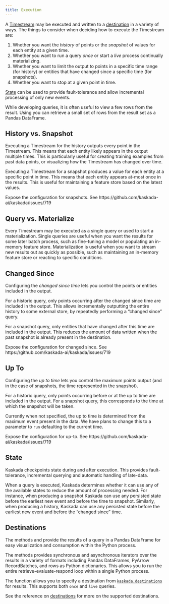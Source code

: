 ```yaml
---
title: Execution
---
```


A [Timestream](./timestreams.qmd) may be executed and written to a [destination](#destinations) in a variety of ways.
The things to consider when deciding how to execute the Timestream are:

1. Whether you want the _history_ of points or the _snapshot_ of values for each entity at a given time.
2. Whether you want to run a query _once_ or start a _live_ process continually materializing.
3. Whether you want to limit the output to points in a specific time range (for history) or entities that have changed since a specific time (for snapshots).
4. Whether you want to stop at a given point in time.

[State](#state) can be used to provide fault-tolerance and allow incremental processing of only new events.

::: {.callout-tip title="Preview during development"}
While developing queries, it is often useful to view a few rows from the result.
Using [](`kaskada.Timestream.preview`) you can retrieve a small set of rows from the result set as a Pandas DataFrame.
:::

## History vs. Snapshot

Executing a Timestream for the history outputs every point in the Timestream.
This means that each entity likely appears in the output multiple times.
This is particularly useful for creating training examples from past data points, or visualizing how the Timestream has changed over time.

Executing a Timestream for a snapshot produces a value for each entity at a specific point in time.
This means that each entity appears at-most once in the results.
This is useful for maintaining a feature store based on the latest values.

::: {.callout-note title=Todo}
Expose the configuration for snapshots.
See https://github.com/kaskada-ai/kaskada/issues/719
:::


## Query vs. Materialize
Every Timestream may be executed as a single query or used to start a materialization.
Single queries are useful when you want the results for some later batch process, such as fine-tuning a model or populating an in-memory feature store.
Materialization is useful when you want to stream new results out as quickly as possible, such as maintaining an in-memory feature store or reacting to specific conditions.


## Changed Since

Configuring the _changed since time_ lets you control the points or entities included in the output.

For a historic query, only points occurring after the changed since time are included in the output.
This allows incrementally outputting the entire history to some external store, by repeatedly performing a "changed since" query.

For a snapshot query, only entities that have changed after this time are included in the output.
This reduces the amount of data written when the past snapshot is already present in the destination.

::: {.callout-note title=Todo}
Expose the configuration for changed since.
See https://github.com/kaskada-ai/kaskada/issues/719
:::

## Up To

Configuring the _up to time_ lets you control the maximum points output (and in the case of snapshots, the time represented in the snapshot).

For a historic query, only points occurring before or at the up to time are included in the output.
For a snapshot query, this corresponds to the time at which the snapshot will be taken.

::: {.callout-note title=Todo}
Currently when not specified, the up to time is determined from the maximum event present in the data.
We have plans to change this to a parameter to `run` defaulting to the current time.
:::

::: {.callout-note title=Todo}
Expose the configuration for up-to.
See https://github.com/kaskada-ai/kaskada/issues/719
:::

## State

Kaskada checkpoints state during and after execution.
This provides fault-tolerance, incremental querying and automatic handling of late-data.

When a query is executed, Kaskada determines whether it can use any of the available states to reduce the amount of processing needed.
For instance, when producing a snapshot Kaskada can use any persisted state before the earliest new event and before the time to snapshot.
Similarly, when producing a history, Kaskada can use any persisted state before the earliest new event and before the "changed since" time.

## Destinations

The methods [](`kaskada.Timestream.preview`) and [](`kaskada.Timestream.to_pandas`) provide the results of a query in a Pandas DataFrame for easy visualization and consumption within the Python process.

The [](`kaskada.Timestream.run_iter`) methods provides synchronous and asynchronous iterators over the results in a variety of formats including Pandas DataFrames, PyArrow RecordBatches, and rows as Python dictionaries.
This allows you to run the entire retrieve-evaluate-respond loop within a single Python process.

The [](`kaskada.Timestream.write`) function allows you to specify a destination from [`kaskada.destinations`](../reference/Destinations/index.qmd) for results. This supports both `once` and `live` queries.

See the reference on [destinations](../reference/Destinations/index.qmd) for more on the supported destinations.
